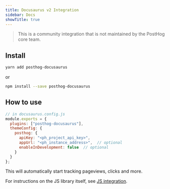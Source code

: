 ```yaml
---
title: Docusaurus v2 Integration
sidebar: Docs
showTitle: true
---
```


> This is a community integration that is not maintained by the PostHog core team.

## Install

```bash
yarn add posthog-docusaurus
```

or

```bash
npm install --save posthog-docusaurus
```

## How to use

```js
// in docusaurus.config.js
module.exports = {
  plugins: ["posthog-docusaurus"],
  themeConfig: {
    posthog: {
      apiKey: "<ph_project_api_key>",
      appUrl: "<ph_instance_address>",  // optional
      enableInDevelopment: false  // optional
    }
  }
};
```

This will automatically start tracking pageviews, clicks and more.

For instructions on the JS library itself, see [JS integration](/integrations/js).
